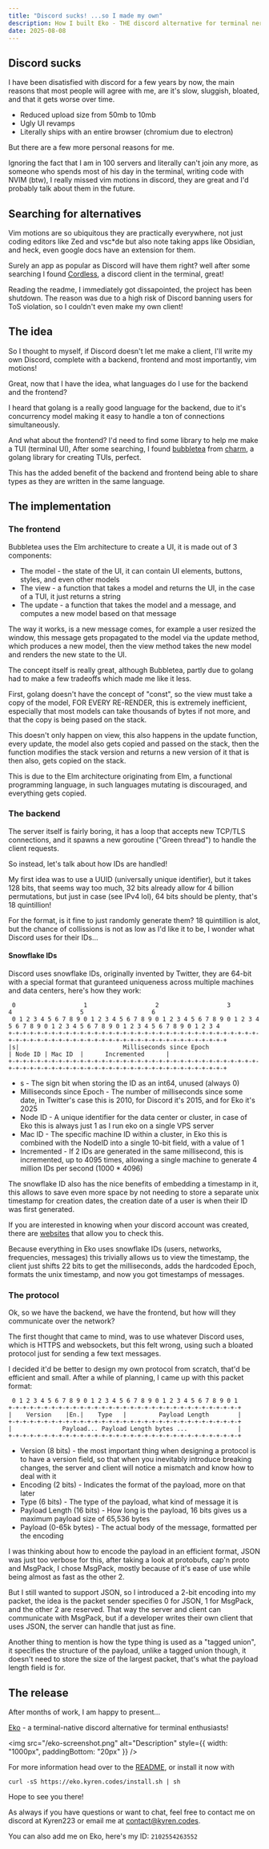 ```yaml
---
title: "Discord sucks! ...so I made my own"
description: How I built Eko - THE discord alternative for terminal nerds
date: 2025-08-08
---
```


## Discord sucks

I have been disatisfied with discord for a few years by now, the main reasons that most people will
agree with me, are it's slow, sluggish, bloated, and that it gets worse over time.

- Reduced upload size from 50mb to 10mb
- Ugly UI revamps
- Literally ships with an entire browser (chromium due to electron)

But there are a few more personal reasons for me.

Ignoring the fact that I am in 100 servers and literally can't join any more,
as someone who spends most of his day in the terminal, writing code with NVIM (btw),
I really missed vim motions in discord, they are great and I'd probably talk about them in the future.

## Searching for alternatives

Vim motions are so ubiquitous they are practically everywhere, not just coding editors like Zed and
vsc\*de but also note taking apps like Obsidian, and heck, even google docs have an extension for them.

Surely an app as popular as Discord will have them right? well after some searching I found
[Cordless](https://github.com/Bios-Marcel/cordless), a discord client in the terminal, great!

Reading the readme, I immediately got dissapointed, the project has been shutdown.
The reason was due to a high risk of Discord banning users for ToS violation, so I couldn't even make my own client!

## The idea

So I thought to myself, if Discord doesn't let me make a client, I'll write my own Discord, complete
with a backend, frontend and most importantly, vim motions!

Great, now that I have the idea, what languages do I use for the backend and the frontend?

I heard that golang is a really good language for the backend, due to it's concurrency model making
it easy to handle a ton of connections simultaneously.

And what about the frontend? I'd need to find some library to help me make a TUI (terminal UI),
After some searching, I found [bubbletea](https://github.com/charmbracelet/bubbletea) from [charm](https://github.com/charmbracelet),
a golang library for creating TUIs, perfect.

This has the added benefit of the backend and frontend being able to share types as they are
written in the same language.

## The implementation

### The frontend

Bubbletea uses the Elm architecture to create a UI, it is made out of 3 components:

- The model - the state of the UI, it can contain UI elements, buttons, styles, and even other models
- The view - a function that takes a model and returns the UI, in the case of a TUI, it just returns a string
- The update - a function that takes the model and a message, and computes a new model based on that message

The way it works, is a new message comes, for example a user resized the window, this message
gets propagated to the model via the update method, which produces a new model, then
the view method takes the new model and renders the new state to the UI.

The concept itself is really great, although Bubbletea, partly due to golang had to make a few
tradeoffs which made me like it less.

First, golang doesn't have the concept of "const", so the view must take a copy of the model,
FOR EVERY RE-RENDER, this is extremely inefficient, especially that most models can take thousands
of bytes if not more, and that the copy is being pased on the stack.

This doesn't only happen on view, this also happens in the update function, every update, the model
also gets copied and passed on the stack, then the function modifies the stack version and returns
a new version of it that is then also, gets copied on the stack.

This is due to the Elm architecture originating from Elm, a functional programming language, in
such languages mutating is discouraged, and everything gets copied.

### The backend

The server itself is fairly boring, it has a loop that accepts new TCP/TLS connections, and it
spawns a new goroutine ("Green thread") to handle the client requests.

So instead, let's talk about how IDs are handled!

My first idea was to use a UUID (universally unique identifier), but it takes 128 bits, that seems
way too much, 32 bits already allow for 4 billion permutations, but just in case (see IPv4 lol),
64 bits should be plenty, that's 18 quintillion!

For the format, is it fine to just randomly generate them? 18 quintillion is alot, but the chance
of collissions is not as low as I'd like it to be, I wonder what Discord uses for their IDs...

#### Snowflake IDs

Discord uses snowflake IDs, originally invented by Twitter, they are 64-bit with a special format
that guranteed uniqueness across multiple machines and data centers, here's how they work:

```
 0                   1                   2                   3                   4                   5                   6
 0 1 2 3 4 5 6 7 8 9 0 1 2 3 4 5 6 7 8 9 0 1 2 3 4 5 6 7 8 9 0 1 2 3 4 5 6 7 8 9 0 1 2 3 4 5 6 7 8 9 0 1 2 3 4 5 6 7 8 9 0 1 2 3 4
+-+-+-+-+-+-+-+-+-+-+-+-+-+-+-+-+-+-+-+-+-+-+-+-+-+-+-+-+-+-+-+-+-+-+-+-+-+-+-+-+-+-+-+-+-+-+-+-+-+-+-+-+-+-+-+-+-+-+-+-+-+-+-+-+-+
|s|                             Milliseconds since Epoch                              | Node ID | Mac ID  |      Incremented      |
+-+-+-+-+-+-+-+-+-+-+-+-+-+-+-+-+-+-+-+-+-+-+-+-+-+-+-+-+-+-+-+-+-+-+-+-+-+-+-+-+-+-+-+-+-+-+-+-+-+-+-+-+-+-+-+-+-+-+-+-+-+-+-+-+-+
```

- s - The sign bit when storing the ID as an int64, unused (always 0)
- Milliseconds since Epoch - The number of milliseconds since some date, in Twitter's case this is 2010, for Discord it's 2015, and for Eko it's 2025
- Node ID - A unique identifier for the data center or cluster, in case of Eko this is always just 1 as I run eko on a single VPS server
- Mac ID - The specific machine ID within a cluster, in Eko this is combined with the NodeID into a single 10-bit field, with a value of 1
- Incremented - If 2 IDs are generated in the same millisecond, this is incremented, up to 4095 times,
allowing a single machine to generate 4 million IDs per second (1000 * 4096)

The snowflake ID also has the nice benefits of embedding a timestamp in it, this allows to save
even more space by not needing to store a separate unix timestamp for creation dates, the creation
date of a user is when their ID was first generated.

If you are interested in knowing when your discord account was created, there are [websites](https://snowsta.mp/)
that allow you to check this.

Because everything in Eko uses snowflake IDs (users, networks, frequencies, messages) this trivially
allows us to view the timestamp, the client just shifts 22 bits to get the milliseconds, adds the
hardcoded Epoch, formats the unix timestamp, and now you got timestamps of messages.

### The protocol

Ok, so we have the backend, we have the frontend, but how will they communicate over the network?

The first thought that came to mind, was to use whatever Discord uses, which is HTTPS and websockets,
but this felt wrong, using such a bloated protocol just for sending a few text messages.

I decided it'd be better to design my own protocol from scratch, that'd be efficient and small.
After a while of planning, I came up with this packet format:

```
 0 1 2 3 4 5 6 7 8 9 0 1 2 3 4 5 6 7 8 9 0 1 2 3 4 5 6 7 8 9 0 1
+-+-+-+-+-+-+-+-+-+-+-+-+-+-+-+-+-+-+-+-+-+-+-+-+-+-+-+-+-+-+-+-+
|    Version    |En.|    Type   |         Payload Length        |
+-+-+-+-+-+-+-+-+-+-+-+-+-+-+-+-+-+-+-+-+-+-+-+-+-+-+-+-+-+-+-+-+
|              Payload... Payload Length bytes ...              |
+-+-+-+-+-+-+-+-+-+-+-+-+-+-+-+-+-+-+-+-+-+-+-+-+-+-+-+-+-+-+-+-+

```

- Version (8 bits) - the most important thing when designing a protocol is to have a version field,
  so that when you inevitably introduce breaking changes, the server and client will notice a mismatch
  and know how to deal with it
- Encoding (2 bits) - Indicates the format of the payload, more on that later
- Type (6 bits) - The type of the payload, what kind of message it is
- Payload Length (16 bits) - How long is the payload, 16 bits gives us a maximum payload size of 65,536 bytes
- Payload (0-65k bytes) - The actual body of the message, formatted per the encoding

I was thinking about how to encode the payload in an efficient format, JSON was just too verbose
for this, after taking a look at protobufs, cap'n proto and MsgPack, I chose MsgPack, mostly
because of it's ease of use while being almost as fast as the other 2.

But I still wanted to support JSON, so I introduced a 2-bit encoding into my packet,
the idea is the packet sender specifies 0 for JSON, 1 for MsgPack, and the other 2 are reserved.
That way the server and client can communicate with MsgPack, but if a developer writes their own
client that uses JSON, the server can handle that just as fine.

Another thing to mention is how the type thing is used as a "tagged union", it specifies the
structure of the payload, unlike a tagged union though, it doesn't need to store the size of the
largest packet, that's what the payload length field is for.

## The release

After months of work, I am happy to present...

[Eko](https://github.com/kyren223/eko) - a terminal-native discord alternative for terminal enthusiasts!

<img
  src="/eko-screenshot.png"
  alt="Description"
  style={{ width: "1000px", paddingBottom: "20px" }}
/>

For more information head over to the [README](https://github.com/kyren223/eko), or install it now with

```
curl -sS https://eko.kyren.codes/install.sh | sh
```

Hope to see you there!

As always if you have questions or want to chat, feel free to contact me on discord at Kyren223 or email me at contact@kyren.codes.

You can also add me on Eko, here's my ID: `2102554263552`
